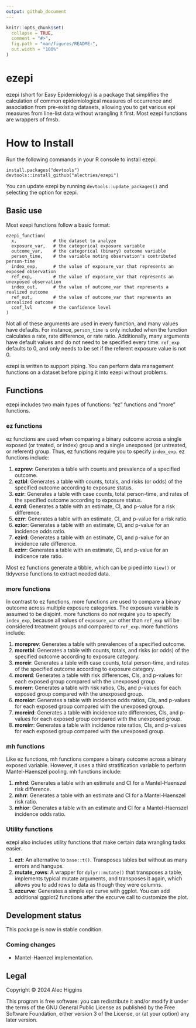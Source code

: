 ```yaml
---
output: github_document
---
```


<!-- README.md is generated from README.Rmd. Please edit that file -->

```r
knitr::opts_chunk$set(
  collapse = TRUE,
  comment = "#>",
  fig.path = "man/figures/README-",
  out.width = "100%"
)
```

# ezepi

ezepi (short for Easy Epidemiology) is a package that simplifies the calculation of common epidemiological measures of occurrence and association from pre-existing datasets, allowing you to get various epi measures from line-list data without wrangling it first. Most ezepi functions are wrappers of fmsb.

# How to Install

Run the following commands in your R console to install ezepi:

```
install.packages("devtools")
devtools::install_github("alectries/ezepi")
```

You can update ezepi by running `devtools::update_packages()` and selecting the option for ezepi.

## Basic use

Most ezepi functions follow a basic format:

```
ezepi_function(
  x,              # the dataset to analyze
  exposure_var,   # the categorical exposure variable
  outcome_var,    # the categorical (binary) outcome variable
  person_time,    # the variable noting observation's contributed person-time
  index_exp,      # the value of exposure_var that represents an exposed observation
  ref_exp,        # the value of exposure_var that represents an unexposed observation
  index_out,      # the value of outcome_var that represents a realized outcome
  ref_out,        # the value of outcome_var that represents an unrealized outcome
  conf_lvl        # the confidence level
)
```

Not all of these arguments are used in every function, and many values have defaults. For instance, `person_time` is only included when the function calculates a rate, rate difference, or rate ratio. Additionally, many arguments have default values and do not need to be specified every time: `ref_exp` defaults to 0, and only needs to be set if the referent exposure value is not 0.

ezepi is written to support piping. You can perform data management functions on a dataset before piping it into ezepi without problems.

## Functions

ezepi includes two main types of functions: "ez" functions and "more" functions.

### ez functions

ez functions are used when comparing a binary outcome across a single exposed (or treated, or index) group and a single unexposed (or untreated, or referent) group. Thus, ez functions require you to specify `index_exp`. ez functions include:

1. **ezprev**: Generates a table with counts and prevalence of a specified outcome.
2. **eztbl**: Generates a table with counts, totals, and risks (or odds) of the specified outcome according to exposure status.
3. **ezir**: Generates a table with case counts, total person-time, and rates of the specified outcome according to exposure status.
4. **ezrd**: Generates a table with an estimate, CI, and p-value for a risk difference.
5. **ezrr**: Generates a table with an estimate, CI, and p-value for a risk ratio.
6. **ezior**: Generates a table with an estimate, CI, and p-value for an incidence odds ratio.
7. **ezird**: Generates a table with an estimate, CI, and p-value for an incidence rate difference.
8. **ezirr**: Generates a table with an estimate, CI, and p-value for an indicence rate ratio.

Most ez functions generate a tibble, which can be piped into `View()` or tidyverse functions to extract needed data.

### more functions

In contrast to ez functions, more functions are used to compare a binary outcome across multiple exposure categories. The exposure variable is assumed to be disjoint. more functions do *not* require you to specify `index_exp`, because all values of `exposure_var` other than `ref_exp` will be considered treatment groups and compared to `ref_exp`. more functions include:

1. **moreprev**: Generates a table with prevalences of a specified outcome.
2. **moretbl**: Generates a table with counts, totals, and risks (or odds) of the specified outcome according to exposure category.
3. **moreir**: Generates a table with case counts, total person-time, and rates of the specified outcome according to exposure category.
4. **morerd**: Generates a table with risk differences, CIs, and p-values for each exposed group compared with the unexposed group.
5. **morerr**: Generates a table with risk ratios, CIs, and p-values for each exposed group compared with the unexposed group.
6. **moreior**: Generates a table with incidence odds ratios, CIs, and p-values for each exposed group compared with the unexposed group.
7. **moreird**: Generates a table with incidence rate differences, CIs, and p-values for each exposed group compared with the unexposed group.
8. **moreirr**: Generates a table with incidence rate ratios, CIs, and p-values for each exposed group compared with the unexposed group.

### mh functions

Like ez functions, mh functions compare a binary outcome across a binary exposed variable. However, it uses a third stratification variable to perform Mantel-Haenszel pooling. mh functions include:

1. **mhrd**: Generates a table with an estimate and CI for a Mantel-Haenszel risk difference.
2. **mhrr**: Generates a table with an estimate and CI for a Mantel-Haenszel risk ratio.
3. **mhior**: Generates a table with an estimate and CI for a Mantel-Haenszel incidence odds ratio.

### Utility functions

ezepi also includes utility functions that make certain data wrangling tasks easier.

1. **ezt**: An alternative to `base::t()`. Transposes tables but without as many errors and hangups.
2. **mutate_rows**: A wrapper for `dplyr::mutate()` that transposes a table, implements typical mutate arguments, and transposes it again, which allows you to add rows to data as though they were columns.
3. **ezcurve**: Generates a simple epi curve with ggplot. You can add additional ggplot2 functions after the ezcurve call to customize the plot.

## Development status

This package is now in stable condition.

### Coming changes

- Mantel-Haenzel implementation.

## Legal

Copyright © 2024 Alec Higgins

This program is free software: you can redistribute it and/or modify it under the terms of the GNU General Public License as published by the Free Software Foundation, either version 3 of the License, or (at your option) any later version.
